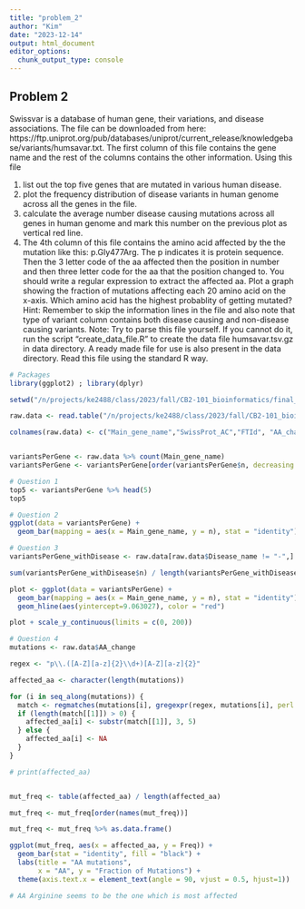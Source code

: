 ```yaml
---
title: "problem_2"
author: "Kim"
date: "2023-12-14"
output: html_document
editor_options: 
  chunk_output_type: console
---
```


## Problem 2

Swissvar is a database of human gene, their variations, and disease associations. The file can be downloaded from here: https://ftp.uniprot.org/pub/databases/uniprot/current_release/knowledgebase/variants/humsavar.txt. The first column of this file contains the gene name and the rest of the columns contains the other information. Using this file

1. list out the top five genes that are mutated in various human disease.
2. plot the frequency distribution of disease variants in human genome across all the genes in the file.
3. calculate the average number disease causing mutations across all genes in human genome and mark
this number on the previous plot as vertical red line.
4. The 4th column of this file contains the amino acid affected by the the mutation like this: p.Gly477Arg.
The p indicates it is protein sequence. Then the 3 letter code of the aa affected then the position in number and then three letter code for the aa that the position changed to. You should write a regular expression to extract the affected aa. Plot a graph showing the fraction of mutations affecting each 20 amino acid on the x-axis. Which amino acid has the highest probablity of getting mutated?
Hint: Remember to skip the information lines in the file and also note that type of variant column contains both disease causing and non-disease causing variants.
Note: Try to parse this file yourself. If you cannot do it, run the script “create_data_file.R” to create the data file humsavar.tsv.gz in data directory. A ready made file for use is also present in the data directory. Read this file using the standard R way.

```r

# Packages
library(ggplot2) ; library(dplyr)

setwd("/n/projects/ke2488/class/2023/fall/CB2-101_bioinformatics/final_assignment/CB2-101-2023-assignment/problem_2/")

raw.data <- read.table("/n/projects/ke2488/class/2023/fall/CB2-101_bioinformatics/final_assignment/CB2-101-2023-assignment/problem_2/humsavar_noheader.txt", fill = T, stringsAsFactors = F, sep="", flush = T)

colnames(raw.data) <- c("Main_gene_name","SwissProt_AC","FTId", "AA_change", "Variant_category", "dbSNP", "Disease_name")


variantsPerGene <- raw.data %>% count(Main_gene_name)
variantsPerGene <- variantsPerGene[order(variantsPerGene$n, decreasing = TRUE),]

# Question 1
top5 <- variantsPerGene %>% head(5)
top5

# Question 2
ggplot(data = variantsPerGene) +
  geom_bar(mapping = aes(x = Main_gene_name, y = n), stat = "identity")

# Question 3
variantsPerGene_withDisease <- raw.data[raw.data$Disease_name != "-",] %>% count(Main_gene_name)

sum(variantsPerGene_withDisease$n) / length(variantsPerGene_withDisease$Main_gene_name)

plot <- ggplot(data = variantsPerGene) +
  geom_bar(mapping = aes(x = Main_gene_name, y = n), stat = "identity") + 
  geom_hline(aes(yintercept=9.063027), color = "red")

plot + scale_y_continuous(limits = c(0, 200))

# Question 4
mutations <- raw.data$AA_change

regex <- "p\\.([A-Z][a-z]{2}\\d+)[A-Z][a-z]{2}"

affected_aa <- character(length(mutations))

for (i in seq_along(mutations)) {
  match <- regmatches(mutations[i], gregexpr(regex, mutations[i], perl = TRUE))
  if (length(match[[1]]) > 0) {
    affected_aa[i] <- substr(match[[1]], 3, 5)
  } else {
    affected_aa[i] <- NA
  }
}

# print(affected_aa)


mut_freq <- table(affected_aa) / length(affected_aa) 

mut_freq <- mut_freq[order(names(mut_freq))]

mut_freq <- mut_freq %>% as.data.frame()

ggplot(mut_freq, aes(x = affected_aa, y = Freq)) +
  geom_bar(stat = "identity", fill = "black") +
  labs(title = "AA mutations", 
       x = "AA", y = "Fraction of Mutations") +
  theme(axis.text.x = element_text(angle = 90, vjust = 0.5, hjust=1))

# AA Arginine seems to be the one which is most affected 

```


